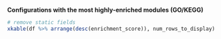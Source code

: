 **Configurations with the most highly-enriched modules (GO/KEGG)**

```r
# remove static fields
xkable(df %>% arrange(desc(enrichment_score)), num_rows_to_display)
```
